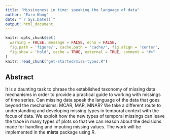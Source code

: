 ```yaml
---
title: "Missingness in time: speaking the language of data"
author: "Earo Wang"
date: "`r Sys.Date()`"
output: html_document
---
```


```r
knitr::opts_chunk$set(
  warning = FALSE, message = FALSE, echo = FALSE,
  fig.path = 'figure/', cache.path = 'cache/', fig.align = 'center',
  fig.show = 'hold', cache = TRUE, external = TRUE, comment = "#>"
)
knitr::read_chunk("get-started/miss-types.R")
```

## Abstract

It is a daunting task to phrase the established taxonomy of missing data mechanisms in order to provide a practical guide to working with missings of time series. Can missing data speak the language of the data that goes beyond the mechanisms: MCAR, MAR, MNAR? We take a different route to understanding and developing missing types in temporal context with the focus of data. We exploit how the new types of temporal missings can leave the trace in many types of plots so that we can reason about the decisions made for handling and imputing missing values. The work will be implemented in the **mists** package using R.
